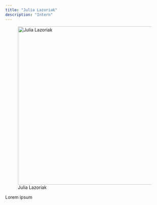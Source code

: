 ```yaml
---
title: "Julia Lazoriak"
description: "Intern"
---
```


![Julia Lazoriak](placeholder.jpg){width=500 fig-align="center"}

Lorem ipsum